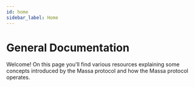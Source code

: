 ```yaml
---
id: home
sidebar_label: Home
---
```



# General Documentation

Welcome! On this page you'll find various resources explaining some concepts introduced by the Massa protocol and how the Massa protocol operates.

<FeatureList>
  <Feature
    url="./architecture/basic-concepts"
    title="Basic Concepts"
    content="Learn the basics of Massa, from addresses to smart contracts."
    icon="📚"
  />
  <Feature
    url="./architecture/node-architecture"
    title="Node Architecture"
    content="Learn the inner workings of a Massa node."
    icon="🖥"
  />
  <Feature
    url="./storage-costs"
    title="Storage Costs"
    content="Learn how storage costs work."
    icon="🏦"
  />
  <Feature
    url="./gas"
    title="Gas"
    content="Learn how gas works."
    icon="🏦"
  />
  <Feature
    url="./asc/intro"
    title="Autonomous Smart Contracts"
    content="Learn how Massa automate smart contract execution."
    icon="🤖"
  />
  <Feature
    url="https://arxiv.org/abs/1803.09029"
    title="Technical Whitepaper"
    content="Read the research paper behind Massa."
    icon="📄"
  />
</FeatureList>
